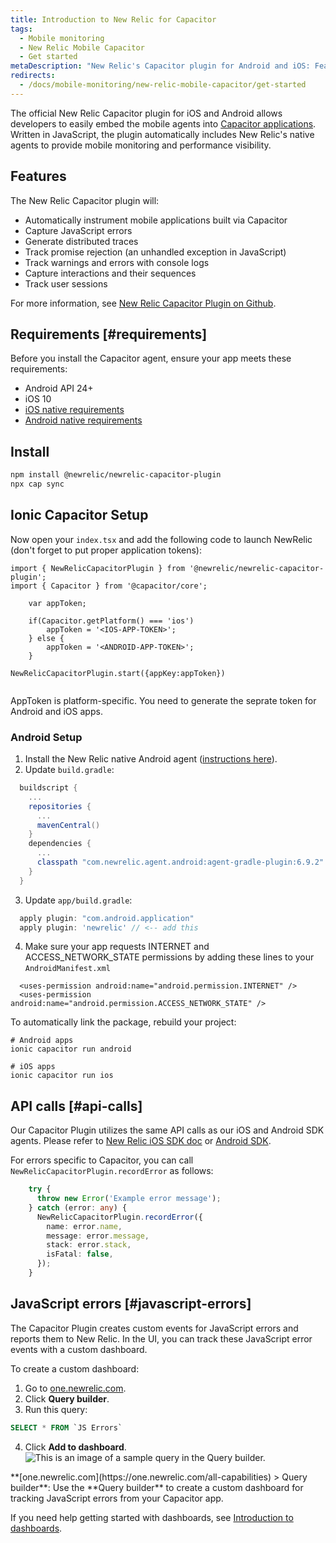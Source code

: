 ```yaml
---
title: Introduction to New Relic for Capacitor
tags:
  - Mobile monitoring
  - New Relic Mobile Capacitor
  - Get started
metaDescription: "New Relic's Capacitor plugin for Android and iOS: Features, compatibility, requirements, installation, and upgrade procedures."
redirects:
  - /docs/mobile-monitoring/new-relic-mobile-capacitor/get-started
---
```




The official New Relic Capacitor plugin for iOS and Android allows developers to easily embed the mobile agents into [Capacitor applications](https://capacitorjs.com/). Written in JavaScript, the plugin automatically includes New Relic's native agents to provide mobile monitoring and performance visibility.

## Features

The New Relic Capacitor plugin will:


* Automatically instrument mobile applications built via Capacitor
* Capture JavaScript errors
* Generate distributed traces
* Track promise rejection (an unhandled exception in JavaScript)
* Track warnings and errors with console logs
* Capture interactions and their sequences
* Track user sessions

For more information, see [New Relic Capacitor Plugin on Github](https://github.com/newrelic/newrelic-capacitor-plugin).

## Requirements [#requirements]

Before you install the Capacitor agent, ensure your app meets these requirements:

* Android API 24+
* iOS 10
* [iOS native requirements](/docs/mobile-monitoring/new-relic-mobile-ios/get-started/new-relic-ios-compatibility-requirements)
* [Android native requirements](/docs/mobile-monitoring/new-relic-mobile-android/get-started/new-relic-android-compatibility-requirements)


## Install

```bash
npm install @newrelic/newrelic-capacitor-plugin
npx cap sync
```
## Ionic Capacitor Setup

Now open your `index.tsx` and add the following code to launch NewRelic (don't forget to put proper application tokens):

``` tsx
import { NewRelicCapacitorPlugin } from '@newrelic/newrelic-capacitor-plugin';
import { Capacitor } from '@capacitor/core';

    var appToken;

    if(Capacitor.getPlatform() === 'ios') 
        appToken = '<IOS-APP-TOKEN>';
    } else {
        appToken = '<ANDROID-APP-TOKEN>';
    }

NewRelicCapacitorPlugin.start({appKey:appToken})


```
AppToken is platform-specific. You need to generate the seprate token for Android and iOS apps.

### Android Setup
1. Install the New Relic native Android agent ([instructions here](https://docs.newrelic.com/docs/mobile-monitoring/new-relic-mobile-android/install-configure/install-android-apps-gradle-android-studio)).
2. Update `build.gradle`:
  ```groovy
    buildscript {
      ...
      repositories {
        ...
        mavenCentral()
      }
      dependencies {
        ...
        classpath "com.newrelic.agent.android:agent-gradle-plugin:6.9.2"
      }
    }
  ```

3. Update `app/build.gradle`:
  ```groovy
    apply plugin: "com.android.application"
    apply plugin: 'newrelic' // <-- add this
  
  ```

4. Make sure your app requests INTERNET and ACCESS_NETWORK_STATE permissions by adding these lines to your `AndroidManifest.xml`
  ```
    <uses-permission android:name="android.permission.INTERNET" />
    <uses-permission android:name="android.permission.ACCESS_NETWORK_STATE" />
  ```

To automatically link the package, rebuild your project:
```shell
# Android apps
ionic capacitor run android

# iOS apps
ionic capacitor run ios
```

## API calls [#api-calls]

Our Capacitor Plugin utilizes the same API calls as our iOS and Android SDK agents. Please refer to [New Relic iOS SDK doc](/docs/mobile-monitoring/new-relic-mobile-ios/ios-sdk-api) or [Android SDK](/docs/mobile-monitoring/new-relic-mobile-android/android-sdk-api).

For errors specific to Capacitor, you can call `NewRelicCapacitorPlugin.recordError` as follows:
```ts
    try {
      throw new Error('Example error message');
    } catch (error: any) {
      NewRelicCapacitorPlugin.recordError({
        name: error.name,
        message: error.message,
        stack: error.stack,
        isFatal: false,
      });
    }
```


## JavaScript errors [#javascript-errors]

The Capacitor Plugin creates custom events for JavaScript errors and reports them to New Relic. In the UI, you can track these JavaScript error events with a custom dashboard.

To create a custom dashboard:
1. Go to [one.newrelic.com](https://one.newrelic.com/all-capabilities).
2. Click **Query builder**.
3. Run this query:

  ```sql
  SELECT * FROM `JS Errors`
  ```
4. Click **Add to dashboard**.
<img
    title="Query builder"
    alt="This is an image of a sample query in the Query builder."
    src={mobileQueryExample}
  />

<figcaption>
  **[one.newrelic.com](https://one.newrelic.com/all-capabilities) > Query builder**: Use the **Query builder** to create a custom dashboard for tracking JavaScript errors from your Capacitor app.
</figcaption>

If you need help getting started with dashboards, see [Introduction to dashboards](/docs/query-your-data/explore-query-data/dashboards/introduction-dashboards/#get-started).
